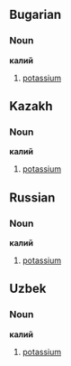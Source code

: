 == Bugarian ==
=== Noun ===
'''калий'''
#[[potassium]]
== Kazakh ==
=== Noun ===
'''калий'''
#[[potassium]]
== Russian==
=== Noun ===
'''калий'''
#[[potassium]]
== Uzbek ==
=== Noun ===
'''калий'''
#[[potassium]]